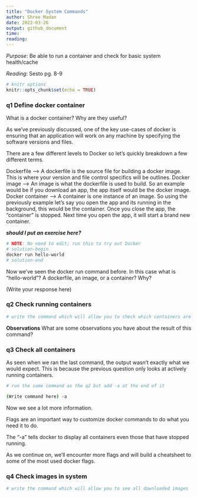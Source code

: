 ```yaml
---
title: "Docker System Commands"
author: Shree Madan
date: 2022-03-26
output: github_document
time: 
reading: 
---
```


*Purpose*: Be able to run a container and check for basic system health/cache

*Reading*: Sesto pg. 8-9

```r
# knitr options
knitr::opts_chunk$set(echo = TRUE)
```

<!-- -------------------------------------------------- -->

### __q1__ Define docker container

What is a docker container? Why are they useful?

As we've previously discussed, one of the key use-cases of docker is ensuring that an application will work on any machine by specifying the software versions and files.

There are a few different levels to Docker so let's quickly breakdown a few different terms.

Dockerfile --> A dockerfile is the source file for building a docker image. This is where your version and file control specifics will be outlines.
Docker image --> An image is what the dockerfile is used to build. So an example would be if you download an app, the app itself would be the docker image.
Docker container --> A container is one instance of an image. So using the previously example let's say you open the app and its running in the background, this would be the container. Once you close the app, the "container" is stopped. Next time you open the app, it will start a brand new container.

***should I put an exercise here?***

```bash
# NOTE: No need to edit; run this to try out Docker
# solution-begin
docker run hello-world
# solution-end
```

Now we've seen the docker run command before. In this case what is "hello-world"? A dockerfile, an image, or a container? Why?

(Write your response here)

### __q2__ Check running containers

```bash
# write the command which will allow you to check which containers are running

```

**Observations**
What are some observations you have about the result of this command?

### __q3__ Check all containers

As seen when we ran the last command, the output wasn't exactly what we would expect. This is because the previous question only looks at actively running containers.

```bash
# run the same command as the q2 but add -a at the end of it

(Write command here) -a
```
Now we see a lot more information.

Flags are an important way to customize docker commands to do what you need it to do.

The "-a" tells docker to display all containers even those that have stopped running.

As we continue on, we'll encounter more flags and will build a cheatsheet to some of the most used docker flags.

### __q4__ Check images in system

```bash
# write the command which will allow you to see all downloaded images
```

